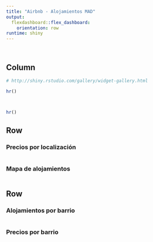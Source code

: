 ```yaml
---
title: "Airbnb - Alojamientos MAD"
output: 
  flexdashboard::flex_dashboard:
    orientation: row
runtime: shiny
---
```


```r

```

```r


```

Column {.sidebar}
-----------------------------------------------------------------------

```r
# http://shiny.rstudio.com/gallery/widget-gallery.html

hr()



hr()


```

Row {.tabset .tabset-fade } 
-----------------------------------------------------------------------

### Precios por localización

```r



```

### Mapa de alojamientos

```r

```

Row {.tabset .tabset-fade } 
-----------------------------------------------------------------------

### Alojamientos por barrio

```r


```

### Precios por barrio

```r

```

